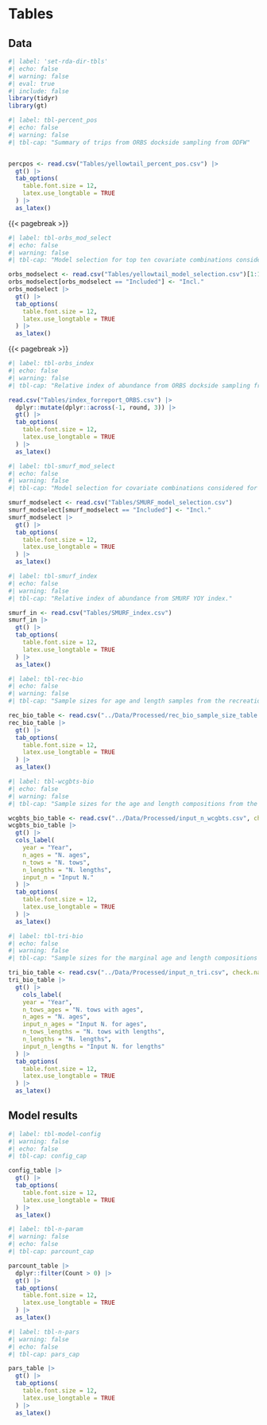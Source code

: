 # Tables 

## Data
```r
#| label: 'set-rda-dir-tbls'
#| echo: false
#| warning: false
#| eval: true
#| include: false
library(tidyr)
library(gt)
``` 


<!-- Needs Alt text -->
```r
#| label: tbl-percent_pos
#| echo: false
#| warning: false
#| tbl-cap: "Summary of trips from ORBS dockside sampling from ODFW"


percpos <- read.csv("Tables/yellowtail_percent_pos.csv") |>
  gt() |>
  tab_options(
    table.font.size = 12,
    latex.use_longtable = TRUE
  ) |>
  as_latex()
```

{{< pagebreak >}}

::: {.landscape}
<!-- Needs Alt text -->
```r
#| label: tbl-orbs_mod_select
#| echo: false
#| warning: false
#| tbl-cap: "Model selection for top ten covariate combinations considered for the ORBS index"

orbs_modselect <- read.csv("Tables/yellowtail_model_selection.csv")[1:10, ]
orbs_modselect[orbs_modselect == "Included"] <- "Incl."
orbs_modselect |>
  gt() |>
  tab_options(
    table.font.size = 12,
    latex.use_longtable = TRUE
  ) |>
  as_latex()
```

:::

{{< pagebreak >}}
<!-- Needs Alt text -->
```r
#| label: tbl-orbs_index
#| echo: false
#| warning: false
#| tbl-cap: "Relative index of abundance from ORBS dockside sampling from ODFW."

read.csv("Tables/index_forreport_ORBS.csv") |> 
  dplyr::mutate(dplyr::across(-1, round, 3)) |>
  gt() |>
  tab_options(
    table.font.size = 12,
    latex.use_longtable = TRUE
  ) |>
  as_latex()
```
<!-- Needs Alt text -->
```r
#| label: tbl-smurf_mod_select
#| echo: false
#| warning: false
#| tbl-cap: "Model selection for covariate combinations considered for the SMURF YOY index"

smurf_modselect <- read.csv("Tables/SMURF_model_selection.csv")
smurf_modselect[smurf_modselect == "Included"] <- "Incl."
smurf_modselect |>
  gt() |>
  tab_options(
    table.font.size = 12,
    latex.use_longtable = TRUE
  ) |>
  as_latex()
```
<!-- Needs Alt text -->
```r
#| label: tbl-smurf_index
#| echo: false
#| warning: false
#| tbl-cap: "Relative index of abundance from SMURF YOY index."

smurf_in <- read.csv("Tables/SMURF_index.csv")
smurf_in |>
  gt() |>
  tab_options(
    table.font.size = 12,
    latex.use_longtable = TRUE
  ) |>
  as_latex()
```


```r
#| label: tbl-rec-bio
#| echo: false
#| warning: false
#| tbl-cap: "Sample sizes for age and length samples from the recreational fishery."

rec_bio_table <- read.csv("../Data/Processed/rec_bio_sample_size_table.csv", check.names = FALSE)
rec_bio_table |> 
  gt() |>
  tab_options(
    table.font.size = 12,
    latex.use_longtable = TRUE
  ) |>
  as_latex()
```

```r
#| label: tbl-wcgbts-bio
#| echo: false
#| warning: false
#| tbl-cap: "Sample sizes for the age and length compositions from the WCGBTS. The ages are treated as conditioned on length and use the number of fish (within each length bin) as the input sample size."

wcgbts_bio_table <- read.csv("../Data/Processed/input_n_wcgbts.csv", check.names = FALSE)
wcgbts_bio_table |> 
  gt() |>
  cols_label(
    year = "Year",
    n_ages = "N. ages",
    n_tows = "N. tows",
    n_lengths = "N. lengths",
    input_n = "Input N."
  ) |> 
  tab_options(
    table.font.size = 12,
    latex.use_longtable = TRUE
  ) |>
  as_latex()
```

```r
#| label: tbl-tri-bio
#| echo: false
#| warning: false
#| tbl-cap: "Sample sizes for the marginal age and length compositions from the Triennial survey."

tri_bio_table <- read.csv("../Data/Processed/input_n_tri.csv", check.names = FALSE)
tri_bio_table |> 
  gt() |>
    cols_label(
    year = "Year",
    n_tows_ages = "N. tows with ages",
    n_ages = "N. ages",
    input_n_ages = "Input N. for ages",
    n_tows_lengths = "N. tows with lengths",
    n_lengths = "N. lengths",
    input_n_lengths = "Input N. for lengths"
  ) |>
  tab_options(
    table.font.size = 12,
    latex.use_longtable = TRUE
  ) |>
  as_latex()

```



## Model results
 
```r
#| label: tbl-model-config
#| warning: false
#| echo: false
#| tbl-cap: config_cap

config_table |>
  gt() |>
  tab_options(
    table.font.size = 12,
    latex.use_longtable = TRUE
  ) |>
  as_latex()
```


```r
#| label: tbl-n-param
#| warning: false
#| echo: false
#| tbl-cap: parcount_cap

parcount_table |>
  dplyr::filter(Count > 0) |>
  gt() |>
  tab_options(
    table.font.size = 12,
    latex.use_longtable = TRUE
  ) |>
  as_latex()
```

::: {.landscape}

```r
#| label: tbl-n-pars
#| warning: false
#| echo: false
#| tbl-cap: pars_cap

pars_table |>
  gt() |>
  tab_options(
    table.font.size = 12,
    latex.use_longtable = TRUE
  ) |>
  as_latex()
```
:::

